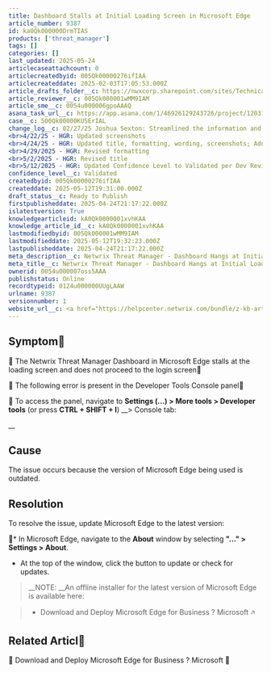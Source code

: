 ```yaml
---
title: Dashboard Stalls at Initial Loading Screen in Microsoft Edge
article_number: 9387
id: ka0Qk000000DrmTIAS
products: ['threat_manager']
tags: []
categories: []
last_updated: 2025-05-24
articlecaseattachcount: 0
articlecreatedbyid: 005Qk00000276ifIAA
articlecreateddate: 2025-02-03T17:05:53.000Z
article_drafts_folder__c: https://nwxcorp.sharepoint.com/sites/TechnicalSupportOperations/Shared%20Documents/Technical%20Knowledge%20Management/Salesforce%20Knowledge%20Drafts/kA0Qk0000001xvhKAA
article_reviewer__c: 005Qk000001wMM9IAM
article_sme__c: 0054u000006gpoAAAQ
asana_task_url__c: https://app.asana.com/1/46926129243726/project/1203106155380297/task/1210076113669209
case__c: 500Qk00000KU5ErIAL
change_log__c: 02/27/25 Joshua Sexton: Streamlined the information and formatting
<br>4/22/25 - HGR: Updated screenshots
<br>4/24/25 - HGR: Updated title, formatting, wording, screenshots; Added related article section
<br>4/29/2025 - HGR: Revised formatting
<br>5/2/2025 - HGR: Revised title
<br>5/12/2025 - HGR: Updated Confidence Level to Validated per Dev Review
confidence_level__c: Validated
createdbyid: 005Qk00000276ifIAA
createddate: 2025-05-12T19:31:00.000Z
draft_status__c: Ready to Publish
firstpublisheddate: 2025-04-24T21:17:22.000Z
islatestversion: True
knowledgearticleid: kA0Qk0000001xvhKAA
knowledge_article_id__c: kA0Qk0000001xvhKAA
lastmodifiedbyid: 005Qk000001wMM9IAM
lastmodifieddate: 2025-05-12T19:32:23.000Z
lastpublisheddate: 2025-04-24T21:17:22.000Z
meta_description__c: Netwrix Threat Manager - Dashboard Hangs at Initial Loading Screen in MS Edge
meta_title__c: Netwrix Threat Manager - Dashboard Hangs at Initial Loading Screen in MS Edge
ownerid: 0054u000007oss5AAA
publishstatus: Online
recordtypeid: 0124u000000UUgLAAW
urlname: 9387
versionnumber: 1
website_url__c: <a href="https://helpcenter.netwrix.com/bundle/z-kb-articles-salesforce/page/kA0Qk0000001xvhKAA.html" target="_blank">Open in a new window</a>
---
```


## Symptom

  The Netwrix Threat Manager Dashboard in Microsoft Edge stalls at the loading screen and does not proceed to the login screen

  The following error is present in the Developer Tools Console panel

  To access the panel, navigate to __Settings (...) > More tools > Developer tools__ (or press __CTRL + SHIFT + I__) __> Console tab:

__

## Cause

The issue occurs because the version of Microsoft Edge being used is outdated.

## Resolution

To resolve the issue, update Microsoft Edge to the latest version:

* In Microsoft Edge, navigate to the __About__ window by selecting __"..." > Settings > About__.
  * At the top of the window, click the button to update or check for updates.

>

> __NOTE: __An offline installer for the latest version of Microsoft Edge is available here:

>

> *   Download and Deploy Microsoft Edge for Business ? Microsoft 🡥

>

>

## Related Articl

  Download and Deploy Microsoft Edge for Business ? Microsoft 🡥